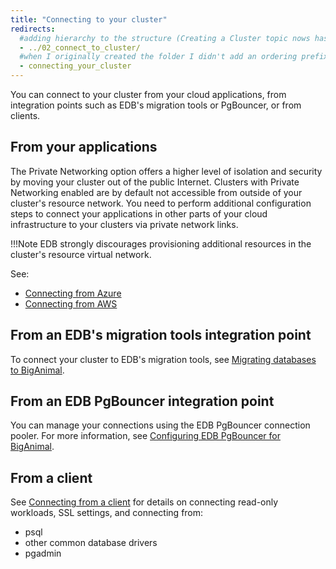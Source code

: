 ```yaml
---
title: "Connecting to your cluster"
redirects:
  #adding hierarchy to the structure (Creating a Cluster topic nows has a child topic) so created a folder and moved the contents from 03_create_cluster to index.mdx
  - ../02_connect_to_cluster/
  #when I originally created the folder I didn't add an ordering prefix and subsequently added one 
  - connecting_your_cluster
---
```


You can connect to your cluster from your cloud applications, from integration points such as EDB's migration tools or PgBouncer, or from clients.

## From your applications

The Private Networking option offers a higher level of isolation and security by moving your cluster out of the public Internet. Clusters with Private Networking enabled are by default not accessible from outside of your cluster's resource network. You need to perform additional configuration steps to connect your applications in other parts of your cloud infrastructure to your clusters via private network links.

!!!Note
    EDB strongly discourages provisioning additional resources in the cluster's resource virtual network.

See:

 - [Connecting from Azure](01_connecting_from_azure)
 - [Connecting from AWS](02_connecting_from_aws)

## From an EDB's migration tools integration point

To connect your cluster to EDB's migration tools, see [Migrating databases to BigAnimal](/biganimal/latest/migration/).

## From an EDB PgBouncer integration point

You can manage your connections using the EDB PgBouncer connection pooler. For more information, see [Configuring EDB PgBouncer for BigAnimal](pgbouncer_configuring).

## From a client

See [Connecting from a client](connecting_from_a_client) for details on connecting read-only workloads, SSL settings, and connecting from:

- psql
- other common database drivers
- pgadmin

